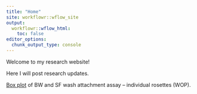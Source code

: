 ```yaml
---
title: "Home"
site: workflowr::wflow_site
output:
  workflowr::wflow_html:
    toc: false
editor_options:
  chunk_output_type: console
---
```


Welcome to my research website!

Here I will post research updates.

[Box plot](first-analysis.html) of BW and SF wash attachment assay -- individual rosettes (WOP). 
